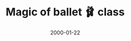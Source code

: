 ---
cover: "./image.png"
date: "2000-01-22"
title: "Magic of ballet 🩰 class"
defer: false
slug: "/ballet"
areas: 
   - .
---